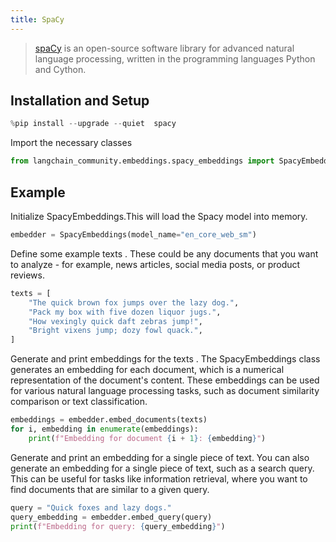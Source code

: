 ```yaml
---
title: SpaCy
---
```


>[spaCy](https://spacy.io/) is an open-source software library for advanced natural language processing, written in the programming languages Python and Cython.


## Installation and Setup


```python
%pip install --upgrade --quiet  spacy
```

Import the necessary classes


```python
from langchain_community.embeddings.spacy_embeddings import SpacyEmbeddings
```

## Example

Initialize SpacyEmbeddings.This will load the Spacy model into memory.


```python
embedder = SpacyEmbeddings(model_name="en_core_web_sm")
```

Define some example texts . These could be any documents that you want to analyze - for example, news articles, social media posts, or product reviews.


```python
texts = [
    "The quick brown fox jumps over the lazy dog.",
    "Pack my box with five dozen liquor jugs.",
    "How vexingly quick daft zebras jump!",
    "Bright vixens jump; dozy fowl quack.",
]
```

Generate and print embeddings for the texts . The SpacyEmbeddings class generates an embedding for each document, which is a numerical representation of the document's content. These embeddings can be used for various natural language processing tasks, such as document similarity comparison or text classification.


```python
embeddings = embedder.embed_documents(texts)
for i, embedding in enumerate(embeddings):
    print(f"Embedding for document {i + 1}: {embedding}")
```

Generate and print an embedding for a single piece of text. You can also generate an embedding for a single piece of text, such as a search query. This can be useful for tasks like information retrieval, where you want to find documents that are similar to a given query.


```python
query = "Quick foxes and lazy dogs."
query_embedding = embedder.embed_query(query)
print(f"Embedding for query: {query_embedding}")
```
